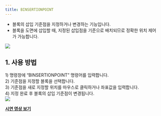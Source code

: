 ```yaml
---
title: BINSERTIONPOINT
---
```



[image1]: ../../../../../assets/images/commands/binsertionpoint/image1.png
[image2]: ../../../../../assets/images/commands/binsertionpoint/image2.png

* 블록의 삽입 기준점을 지정하거나 변경하는 기능입니다.  
* 블록을 도면에 삽입할 때, 지정된 삽입점을 기준으로 배치되므로 정확한 위치 제어가 가능합니다.

![][image1]

## **1\. 사용 방법**

1\) 명령창에 “BINSERTIONPOINT” 명령어를 입력합니다.  
2\) 기준점을 지정할 블록을 선택합니다.  
3\) 기준점을 새로 지정할 위치를 마우스로 클릭하거나 좌표값을 입력합니다.  
4\) 지정 완료 후 블록의 삽입 기준점이 변경됩니다.  
![][image2]

[**<Icon name="youtube" class="emoji"/> 시연 영상 보기**](https://youtu.be/z_nWe2zza-k) 
